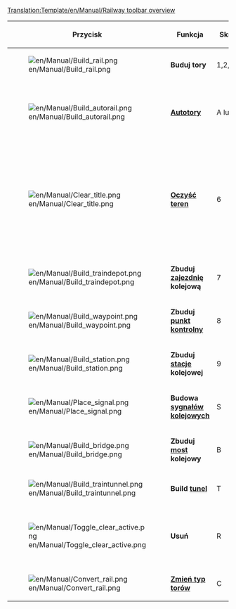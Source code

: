 <noinclude>[[Translation:Template/en/Manual/Railway toolbar overview]]</noinclude><noinclude>{{pl/Tłumaczenie|oryg. = Template:en/Manual/Railway toolbar overview
|Postępy = 95
}}</noinclude>
{|{{en/Wikitable}}
|- style="background:#efefef"
!width='100' |Przycisk
!width='150' |Funkcja
!Skrót
!Opis

|-
|[[File:en/Manual/Build rail.png]]
|'''Buduj tory'''
|1,2,3,4
|Buduje tory w wybranym kierunku, możesz nacisnąć i przeciągnąć.

|-
|[[File:en/Manual/Build autorail.png]]
|'''[[pl/Archive/Manual/Autotory|Autotory]]'''
|A lub 5
|Efektowne narzędzie do budowy torów w dowolnym kierunku, choć na początku może sprawiać kłopoty. W połączeniu z przyciskiem Ctrl usuwa tory.

|-
|[[File:en/Manual/Clear title.png]]
|'''[[pl/Czyszczenie terenu|Oczyść teren]]'''
|6
|Dynamit oczyszcza teren jeżeli źle położysz tory lub coś jest na drodze. Pamiętaj, że użycie tego narzędzia na [[pl/Manual/Stacje|stacji]] spowoduje usunięcie całej stacji, jeżeli nie ma na niej pociągów. By usunąć część stacji użyj narzędzia usuwania [R] + stacji [[File:en/Manual/Toggle clear active.png]]+[[File:en/Manual/Build station.png]].

|-
|[[File:en/Manual/Build traindepot.png]]
|'''Zbuduj [[pl/Zajezdnie|zajezdnię]] kolejową'''
|7
|Otwiera menu budowy [[pl/Zajezdnie|zajezdni]] kolejowej gdzie możesz wybrać kierunek [[pl/Zajezdnie|zajezdni]] do budowy.

|-
|[[File:en/Manual/Build waypoint.png]]
|'''Zbuduj [[pl/Punkty kontrolne|punkt kontrolny]]'''
|8
|Umożliwia budowę [[pl/Punkty kontrolne|punktu kontrolnego]] na torach.

|-
|[[File:en/Manual/Build station.png]]
|'''Zbuduj [[pl/Manual/Stacje|stacje]] kolejowej '''
|9
|Otwiera menu budowy [[pl/Manual/Stacje|stacji]] gdzie możesz wybrać kierunek i rozmiar [[pl/Manual/Stacje|stacji]] kolejowej.

|-
|[[File:en/Manual/Place signal.png]]
|'''Budowa [[pl/Manual/Sygnalizacja|sygnałów kolejowych]]'''
|S
|Umożliwia budowę różnych typów [[pl/Manual/Sygnalizacja|sygnałów kolejowych]] na torach.

|-
|[[File:en/Manual/Build bridge.png]]
|'''Zbuduj [[pl/Mosty|most]] kolejowy'''
|B
|Umożliwia budowę [[pl/Mosty|mostu]] kolejowego 

|-
|[[File:en/Manual/Build traintunnel.png]]
|'''Build [[pl/Tunele|tunel]]'''
|T
|Umożliwia budowę [[pl/Tunele|tunelu]] kolejowego

|-
|[[File:en/Manual/Toggle clear active.png]]
|'''Usuń'''
|R
|Możesz uaktywnić to narzędzie dopiero po wybraniu innego. Możesz przykładowo usunąć tory lub pojedynczy segment [[pl/Manual/Stacje|stacji]] kolejowej.

|-
|[[File:en/Manual/Convert rail.png]]
|'''[[pl/Zmiana typów torów|Zmień typ torów]]'''
|C
|Zmienia wszystkie zaznaczone tory na aktualnie wybrany typ.

|}
<noinclude>[[Category:pl/Szablony|{{PAGENAME}}]]</noinclude>